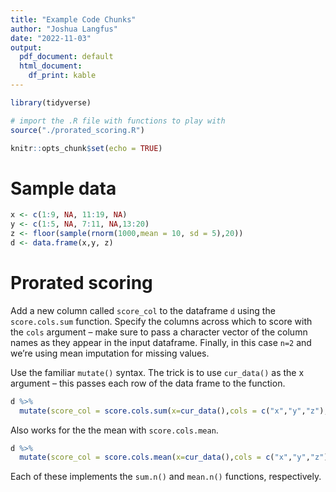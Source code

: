 ```yaml
---
title: "Example Code Chunks"
author: "Joshua Langfus"
date: "2022-11-03"
output:
  pdf_document: default
  html_document:
    df_print: kable
---
```


```r
library(tidyverse)

# import the .R file with functions to play with
source("./prorated_scoring.R")

knitr::opts_chunk$set(echo = TRUE)
```

# Sample data

```r
x <- c(1:9, NA, 11:19, NA)
y <- c(1:5, NA, 7:11, NA,13:20)
z <- floor(sample(rnorm(1000,mean = 10, sd = 5),20))
d <- data.frame(x,y, z)
```

# Prorated scoring

Add a new column called `score_col` to the dataframe `d` using the `score.cols.sum` function. Specify the columns across which to score with the `cols` argument -- make sure to pass a character vector of the column names as they appear in the input dataframe. Finally, in this case `n=2` and we're using mean imputation for missing values.

Use the familiar `mutate()` syntax. The trick is to use `cur_data()` as the x argument -- this passes each row of the data frame to the function.

```r
d %>%
  mutate(score_col = score.cols.sum(x=cur_data(),cols = c("x","y","z"), impute = "mean",n = 2))
```

Also works for the the mean with `score.cols.mean`.

```r
d %>%
  mutate(score_col = score.cols.mean(x=cur_data(),cols = c("x","y","z"),n = 2))
```

Each of these implements the `sum.n()` and `mean.n()` functions, respectively.
